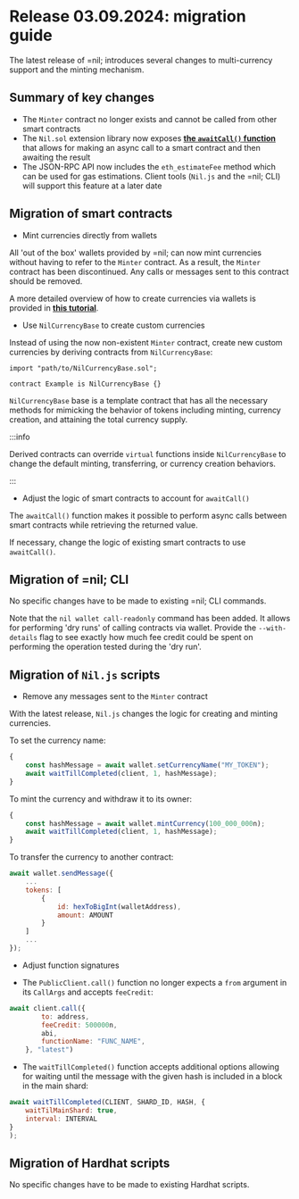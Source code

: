 # Release 03.09.2024: migration guide

The latest release of =nil; introduces several changes to multi-currency support and the minting mechanism.

## Summary of key changes


* The `Minter` contract no longer exists and cannot be called from other smart contracts
* The `Nil.sol` extension library now exposes [**the `awaitCall()` function**](getting-started/essentials/handling-async-execution.mdx##retrieving-values) that allows for making an async call to a smart contract and then awaiting the result
* The JSON-RPC API now includes the `eth_estimateFee` method which can be used for gas estimations. Client tools (`Nil.js` and the =nil; CLI) will support this feature at a later date

## Migration of smart contracts

* Mint currencies directly from wallets

All 'out of the box' wallets provided by =nil; can now mint currencies without having to refer to the `Minter` contract. As a result, the `Minter` contract has been discontinued. Any calls or messages sent to this contract should be removed.

A more detailed overview of how to create currencies via wallets is provided in [**this tutorial**](getting-started/essentials/tokens-multi-currency.mdx).

* Use `NilCurrencyBase` to create custom currencies

Instead of using the now non-existent `Minter` contract, create new custom currencies by deriving contracts from `NilCurrencyBase`:

```solidity showLineNumbers
import "path/to/NilCurrencyBase.sol";

contract Example is NilCurrencyBase {}
```

`NilCurrencyBase` base is a template contract that has all the necessary methods for mimicking the behavior of tokens including minting, currency creation, and attaining the total currency supply.

:::info

Derived contracts can override `virtual` functions inside `NilCurrencyBase` to change the default minting, transferring, or currency creation behaviors.

:::


* Adjust the logic of smart contracts to account for `awaitCall()`

The `awaitCall()` function makes it possible to perform async calls between smart contracts while retrieving the returned value.

If necessary, change the logic of existing smart contracts to use `awaitCall()`.

## Migration of =nil; CLI

No specific changes have to be made to existing =nil; CLI commands.

Note that the `nil wallet call-readonly` command has been added. It allows for performing 'dry runs' of calling contracts via wallet. Provide the `--with-details` flag to see exactly how much fee credit could be spent on performing the operation tested during the 'dry run'.

## Migration of `Nil.js` scripts

* Remove any messages sent to the `Minter` contract

With the latest release, `Nil.js` changes the logic for creating and minting currencies.

To set the currency name:

```js showLineNumbers
{
    const hashMessage = await wallet.setCurrencyName("MY_TOKEN");
    await waitTillCompleted(client, 1, hashMessage);
}

```

To mint the currency and withdraw it to its owner:

```js showLineNumbers
{
    const hashMessage = await wallet.mintCurrency(100_000_000n);
    await waitTillCompleted(client, 1, hashMessage);
}

```

To transfer the currency to another contract:

```js showLineNumbers
await wallet.sendMessage({
    ...
    tokens: [
        {
            id: hexToBigInt(walletAddress),
            amount: AMOUNT
        }
    ]
    ...
});
```

* Adjust function signatures

* The `PublicClient.call()` function no longer expects a `from` argument in its `CallArgs` and accepts `feeCredit`:

```js showLineNumbers
await client.call({
        to: address,
        feeCredit: 500000n,
        abi,
        functionName: "FUNC_NAME",
    }, "latest")
```

* The `waitTillCompleted()` function accepts additional options allowing for waiting until the message with the given hash is included in a block in the main shard:

```js showLineNumbers
await waitTillCompleted(CLIENT, SHARD_ID, HASH, {
    waitTilMainShard: true,
    interval: INTERVAL
}
);
```


## Migration of Hardhat scripts

No specific changes have to be made to existing Hardhat scripts.
